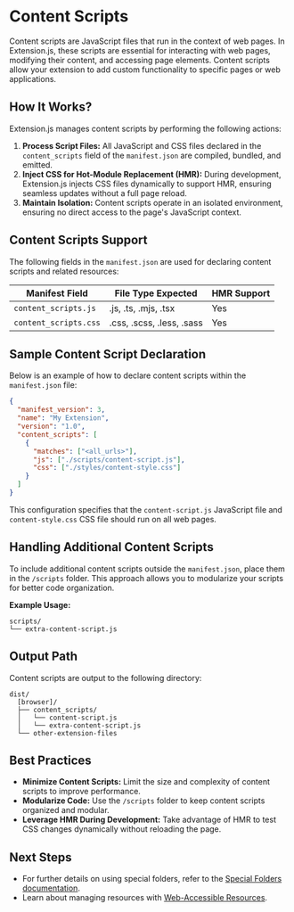 
<AvatarImage icon="content" />

# Content Scripts

Content scripts are JavaScript files that run in the context of web pages. In Extension.js, these scripts are essential for interacting with web pages, modifying their content, and accessing page elements. Content scripts allow your extension to add custom functionality to specific pages or web applications.

## How It Works?

Extension.js manages content scripts by performing the following actions:

1. **Process Script Files:** All JavaScript and CSS files declared in the `content_scripts` field of the `manifest.json` are compiled, bundled, and emitted.
2. **Inject CSS for Hot-Module Replacement (HMR):** During development, Extension.js injects CSS files dynamically to support HMR, ensuring seamless updates without a full page reload.
3. **Maintain Isolation:** Content scripts operate in an isolated environment, ensuring no direct access to the page's JavaScript context.

## Content Scripts Support

The following fields in the `manifest.json` are used for declaring content scripts and related resources:

| Manifest Field        | File Type Expected        | HMR Support |
| --------------------- | ------------------------- | ----------- |
| `content_scripts.js`  | .js, .ts, .mjs, .tsx      | Yes         |
| `content_scripts.css` | .css, .scss, .less, .sass | Yes         |

## Sample Content Script Declaration

Below is an example of how to declare content scripts within the `manifest.json` file:

```json
{
  "manifest_version": 3,
  "name": "My Extension",
  "version": "1.0",
  "content_scripts": [
    {
      "matches": ["<all_urls>"],
      "js": ["./scripts/content-script.js"],
      "css": ["./styles/content-style.css"]
    }
  ]
}
```

This configuration specifies that the `content-script.js` JavaScript file and `content-style.css` CSS file should run on all web pages.

## Handling Additional Content Scripts

To include additional content scripts outside the `manifest.json`, place them in the `/scripts` folder. This approach allows you to modularize your scripts for better code organization.

**Example Usage:**

```plaintext
scripts/
└── extra-content-script.js
```

## Output Path

Content scripts are output to the following directory:

```plaintext
dist/
  [browser]/
  ├── content_scripts/
  │   └── content-script.js
  │   └── extra-content-script.js
  └── other-extension-files
```

## Best Practices

- **Minimize Content Scripts:** Limit the size and complexity of content scripts to improve performance.
- **Modularize Code:** Use the `/scripts` folder to keep content scripts organized and modular.
- **Leverage HMR During Development:** Take advantage of HMR to test CSS changes dynamically without reloading the page.

## Next Steps

- For further details on using special folders, refer to the [Special Folders documentation](../features/special-folders.mdx).
- Learn about managing resources with [Web-Accessible Resources](./web-accessible-resources).
